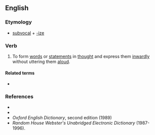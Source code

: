 ==English==

===Etymology===
* [[subvocal]] + [[-ize]]

===Verb===
{{en-verb|subvocaliz}}

# {{lb|en|transitive|and|intransitive}} To form [[words]] or [[statements]] in [[thought]] and express them [[inwardly]] without uttering them [[aloud]].

====Related terms====
* {{l|en|subvocalization}}

===References===
* {{R:Dictionary.com}}
* {{R:Encarta}}
* ''Oxford English Dictionary'', second edition (1989)
* ''Random House Webster's Unabridged Electronic Dictionary'' (1987-1996).